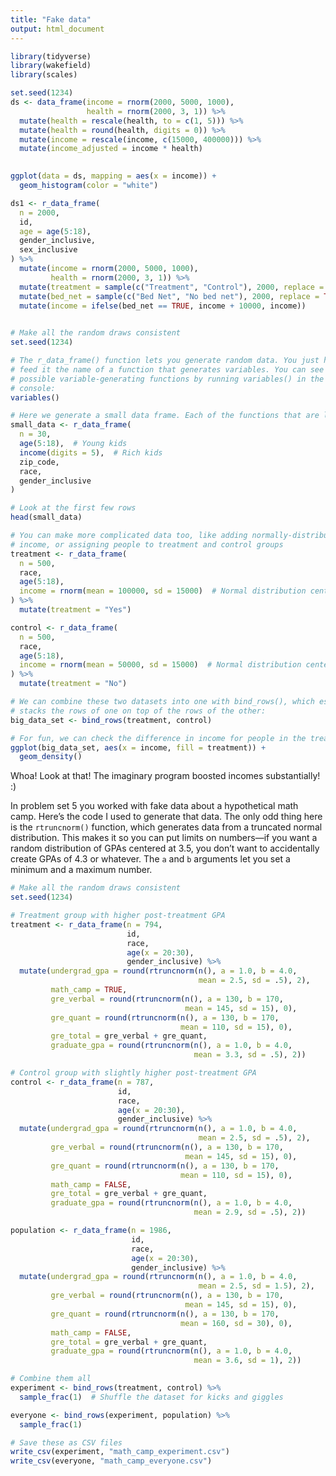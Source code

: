 ```yaml
---
title: "Fake data"
output: html_document
---
```


```r
library(tidyverse)
library(wakefield)
library(scales)
```

```r
set.seed(1234)
ds <- data_frame(income = rnorm(2000, 5000, 1000),
                 health = rnorm(2000, 3, 1)) %>% 
  mutate(health = rescale(health, to = c(1, 5))) %>% 
  mutate(health = round(health, digits = 0)) %>% 
  mutate(income = rescale(income, c(15000, 400000))) %>% 
  mutate(income_adjusted = income * health)
  

ggplot(data = ds, mapping = aes(x = income)) +
  geom_histogram(color = "white")
```


```r
ds1 <- r_data_frame(
  n = 2000,
  id,
  age = age(5:18),
  gender_inclusive,
  sex_inclusive
) %>% 
  mutate(income = rnorm(2000, 5000, 1000),
         health = rnorm(2000, 3, 1)) %>% 
  mutate(treatment = sample(c("Treatment", "Control"), 2000, replace = TRUE)) %>% 
  mutate(bed_net = sample(c("Bed Net", "No bed net"), 2000, replace = TRUE)) %>% 
  mutate(income = ifelse(bed_net == TRUE, income + 10000, income))
  
```







```r
# Make all the random draws consistent
set.seed(1234)

# The r_data_frame() function lets you generate random data. You just have to
# feed it the name of a function that generates variables. You can see all the
# possible variable-generating functions by running variables() in the R
# console:
variables()

# Here we generate a small data frame. Each of the functions that are listed in variables() has arguments. See age, for instance---we can specify a range of ages to draw from
small_data <- r_data_frame(
  n = 30,
  age(5:18),  # Young kids
  income(digits = 5),  # Rich kids
  zip_code,
  race,
  gender_inclusive
)

# Look at the first few rows
head(small_data)

# You can make more complicated data too, like adding normally-distributed
# income, or assigning people to treatment and control groups
treatment <- r_data_frame(
  n = 500,
  race,
  age(5:18),
  income = rnorm(mean = 100000, sd = 15000)  # Normal distribution centered at 100000
) %>% 
  mutate(treatment = "Yes")

control <- r_data_frame(
  n = 500,
  race,
  age(5:18),
  income = rnorm(mean = 50000, sd = 15000)  # Normal distribution centered at 50000
) %>% 
  mutate(treatment = "No")

# We can combine these two datasets into one with bind_rows(), which essentially
# stacks the rows of one on top of the rows of the other:
big_data_set <- bind_rows(treatment, control)

# For fun, we can check the difference in income for people in the treatment and control groups
ggplot(big_data_set, aes(x = income, fill = treatment)) + 
  geom_density()
```

Whoa! Look at that! The imaginary program boosted incomes substantially! :)

In problem set 5 you worked with fake data about a hypothetical math camp. Here's the code I used to generate that data. The only odd thing here is the `rtruncnorm()` function, which generates data from a truncated normal distribution. This makes it so you can put limits on numbers—if you want a random distribution of GPAs centered at 3.5, you don't want to accidentally create GPAs of 4.3 or whatever. The `a` and `b` arguments let you set a minimum and a maximum number.

```r
# Make all the random draws consistent
set.seed(1234)

# Treatment group with higher post-treatment GPA
treatment <- r_data_frame(n = 794, 
                          id, 
                          race, 
                          age(x = 20:30), 
                          gender_inclusive) %>% 
  mutate(undergrad_gpa = round(rtruncnorm(n(), a = 1.0, b = 4.0, 
                                          mean = 2.5, sd = .5), 2),
         math_camp = TRUE,
         gre_verbal = round(rtruncnorm(n(), a = 130, b = 170,
                                       mean = 145, sd = 15), 0),
         gre_quant = round(rtruncnorm(n(), a = 130, b = 170,
                                      mean = 110, sd = 15), 0),
         gre_total = gre_verbal + gre_quant,
         graduate_gpa = round(rtruncnorm(n(), a = 1.0, b = 4.0, 
                                         mean = 3.3, sd = .5), 2))

# Control group with slightly higher post-treatment GPA
control <- r_data_frame(n = 787, 
                        id, 
                        race, 
                        age(x = 20:30), 
                        gender_inclusive) %>% 
  mutate(undergrad_gpa = round(rtruncnorm(n(), a = 1.0, b = 4.0, 
                                          mean = 2.5, sd = .5), 2),
         gre_verbal = round(rtruncnorm(n(), a = 130, b = 170,
                                       mean = 145, sd = 15), 0),
         gre_quant = round(rtruncnorm(n(), a = 130, b = 170,
                                      mean = 110, sd = 15), 0),
         math_camp = FALSE,
         gre_total = gre_verbal + gre_quant,
         graduate_gpa = round(rtruncnorm(n(), a = 1.0, b = 4.0, 
                                         mean = 2.9, sd = .5), 2))

population <- r_data_frame(n = 1986, 
                           id, 
                           race, 
                           age(x = 20:30), 
                           gender_inclusive) %>% 
  mutate(undergrad_gpa = round(rtruncnorm(n(), a = 1.0, b = 4.0, 
                                          mean = 2.5, sd = 1.5), 2),
         gre_verbal = round(rtruncnorm(n(), a = 130, b = 170,
                                       mean = 145, sd = 15), 0),
         gre_quant = round(rtruncnorm(n(), a = 130, b = 170,
                                      mean = 160, sd = 30), 0),
         math_camp = FALSE,
         gre_total = gre_verbal + gre_quant,
         graduate_gpa = round(rtruncnorm(n(), a = 1.0, b = 4.0, 
                                         mean = 3.6, sd = 1), 2))

# Combine them all
experiment <- bind_rows(treatment, control) %>% 
  sample_frac(1)  # Shuffle the dataset for kicks and giggles

everyone <- bind_rows(experiment, population) %>% 
  sample_frac(1)

# Save these as CSV files
write_csv(experiment, "math_camp_experiment.csv")
write_csv(everyone, "math_camp_everyone.csv")
```

